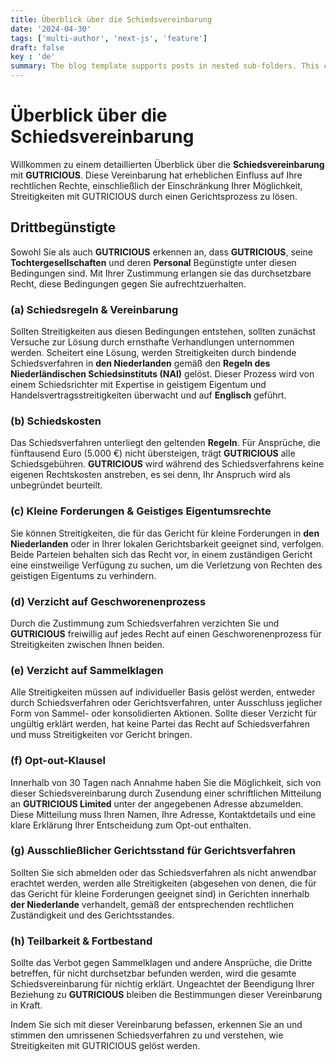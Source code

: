 ```yaml
---
title: Überblick über die Schiedsvereinbarung
date: '2024-04-30'
tags: ['multi-author', 'next-js', 'feature']
draft: false
key : 'de'
summary: The blog template supports posts in nested sub-folders. This can be used to group posts of similar content e.g. a multi-part course.
---
```


# Überblick über die Schiedsvereinbarung

Willkommen zu einem detaillierten Überblick über die **Schiedsvereinbarung** mit **GUTRICIOUS**. Diese Vereinbarung hat erheblichen Einfluss auf Ihre rechtlichen Rechte, einschließlich der Einschränkung Ihrer Möglichkeit, Streitigkeiten mit GUTRICIOUS durch einen Gerichtsprozess zu lösen.

## Drittbegünstigte

Sowohl Sie als auch **GUTRICIOUS** erkennen an, dass **GUTRICIOUS**, seine **Tochtergesellschaften** und deren **Personal** Begünstigte unter diesen Bedingungen sind. Mit Ihrer Zustimmung erlangen sie das durchsetzbare Recht, diese Bedingungen gegen Sie aufrechtzuerhalten.

### **(a) Schiedsregeln & Vereinbarung**

Sollten Streitigkeiten aus diesen Bedingungen entstehen, sollten zunächst Versuche zur Lösung durch ernsthafte Verhandlungen unternommen werden. Scheitert eine Lösung, werden Streitigkeiten durch bindende Schiedsverfahren in **den Niederlanden** gemäß den **Regeln des Niederländischen Schiedsinstituts (NAI)** gelöst. Dieser Prozess wird von einem Schiedsrichter mit Expertise in geistigem Eigentum und Handelsvertragsstreitigkeiten überwacht und auf **Englisch** geführt.

### **(b) Schiedskosten**

Das Schiedsverfahren unterliegt den geltenden **Regeln**. Für Ansprüche, die fünftausend Euro (5.000 €) nicht übersteigen, trägt **GUTRICIOUS** alle Schiedsgebühren. **GUTRICIOUS** wird während des Schiedsverfahrens keine eigenen Rechtskosten anstreben, es sei denn, Ihr Anspruch wird als unbegründet beurteilt.

### **(c) Kleine Forderungen & Geistiges Eigentumsrechte**

Sie können Streitigkeiten, die für das Gericht für kleine Forderungen in **den Niederlanden** oder in Ihrer lokalen Gerichtsbarkeit geeignet sind, verfolgen. Beide Parteien behalten sich das Recht vor, in einem zuständigen Gericht eine einstweilige Verfügung zu suchen, um die Verletzung von Rechten des geistigen Eigentums zu verhindern.

### **(d) Verzicht auf Geschworenenprozess**

Durch die Zustimmung zum Schiedsverfahren verzichten Sie und **GUTRICIOUS** freiwillig auf jedes Recht auf einen Geschworenenprozess für Streitigkeiten zwischen Ihnen beiden.

### **(e) Verzicht auf Sammelklagen**

Alle Streitigkeiten müssen auf individueller Basis gelöst werden, entweder durch Schiedsverfahren oder Gerichtsverfahren, unter Ausschluss jeglicher Form von Sammel- oder konsolidierten Aktionen. Sollte dieser Verzicht für ungültig erklärt werden, hat keine Partei das Recht auf Schiedsverfahren und muss Streitigkeiten vor Gericht bringen.

### **(f) Opt-out-Klausel**

Innerhalb von 30 Tagen nach Annahme haben Sie die Möglichkeit, sich von dieser Schiedsvereinbarung durch Zusendung einer schriftlichen Mitteilung an **GUTRICIOUS Limited** unter der angegebenen Adresse abzumelden. Diese Mitteilung muss Ihren Namen, Ihre Adresse, Kontaktdetails und eine klare Erklärung Ihrer Entscheidung zum Opt-out enthalten.

### **(g) Ausschließlicher Gerichtsstand für Gerichtsverfahren**

Sollten Sie sich abmelden oder das Schiedsverfahren als nicht anwendbar erachtet werden, werden alle Streitigkeiten (abgesehen von denen, die für das Gericht für kleine Forderungen geeignet sind) in Gerichten innerhalb **der Niederlande** verhandelt, gemäß der entsprechenden rechtlichen Zuständigkeit und des Gerichtsstandes.

### **(h) Teilbarkeit & Fortbestand**

Sollte das Verbot gegen Sammelklagen und andere Ansprüche, die Dritte betreffen, für nicht durchsetzbar befunden werden, wird die gesamte Schiedsvereinbarung für nichtig erklärt. Ungeachtet der Beendigung Ihrer Beziehung zu **GUTRICIOUS** bleiben die Bestimmungen dieser Vereinbarung in Kraft.

Indem Sie sich mit dieser Vereinbarung befassen, erkennen Sie an und stimmen den umrissenen Schiedsverfahren zu und verstehen, wie Streitigkeiten mit GUTRICIOUS gelöst werden.